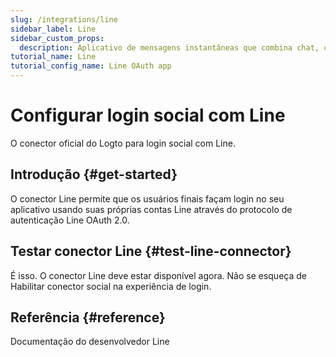 ```yaml
---
slug: /integrations/line
sidebar_label: Line
sidebar_custom_props:
  description: Aplicativo de mensagens instantâneas que combina chat, chamadas gratuitas e pagamentos digitais.
tutorial_name: Line
tutorial_config_name: Line OAuth app
---
```




# Configurar login social com Line

O conector oficial do Logto para login social com Line.

<GuideTip />

## Introdução \{#get-started}

O conector Line permite que os usuários finais façam login no seu aplicativo usando suas próprias contas Line através do protocolo de autenticação Line OAuth 2.0.

<Integration />

## Testar conector Line \{#test-line-connector}

É isso. O conector Line deve estar disponível agora. Não se esqueça de <MainSiteUrl href="/connectors/social-connectors#enable-social-sign-in">Habilitar conector social na experiência de login</MainSiteUrl>.

## Referência \{#reference}

<Url href="https://developers.line.biz/en/docs/line-login/overview/">
  Documentação do desenvolvedor Line
</Url>
